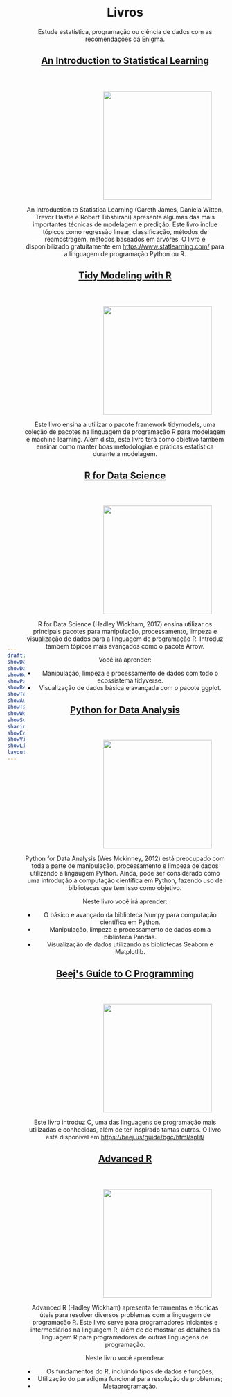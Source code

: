 ```yaml
---
draft: false
showDate : false
showDateUpdated: false
showHeadingAnchors: false
showPagination: false
showReadingTime: false
showTableOfContents: true
showAuthor: false
showTaxonomies: false
showWordCount: false
showSummary: false
sharingLinks: false
showEdit: false
showViews: false
showLikes: false
layoutBackgroundHeaderSpace: false
---
```


```{=HTML}
<style>

    body {
        display: flex;
        align-items: center;
    }

    img {
        margin-left: 150px;
        margin-top: 40px;
    }

    .description {
        margin-bottom: 25px;
    }

    .special {
      margin-top: 60px;
    }

</style>

<header id="title-block-header" class="quarto-title-block default">
<div class="quarto-title">
<h1 class="title">Livros</h1>
</div>

<div>
  <div class="description">
    Estude estatística, programação ou ciência de dados com as recomendações da Enigma.
  </div>
</div>

<!-- <main>
</main> -->
```

```{=HTML}
<a href="https://www.statlearning.com/" style="#a78bfa"><h2>An Introduction to Statistical Learning</h2></a>
```

![](https://images.squarespace-cdn.com/content/v1/5ff2adbe3fe4fe33db902812/1611294680091-25SIDM9AHA8ECIFFST23/Screen+Shot+2021-01-21+at+11.02.06+AM.png){width=250}

An Introduction to Statistica Learning (Gareth James, Daniela Witten, Trevor Hastie e Robert Tibshirani) apresenta algumas das mais importantes técnicas de modelagem e predição. Este livro inclue tópicos como regressão linear, classificação, métodos de reamostragem, métodos baseados em arvóres. O livro é disponibilizado gratuitamente em <https://www.statlearning.com/> para a linguagem de programação Python ou R.

```{=HTML}
<a href="https://www.tmwr.org/"> <h2>Tidy Modeling with R</h2> </a>
```

![](https://www.tmwr.org/images/cover.png){width=250}

Este livro ensina a utilizar o pacote framework tidymodels, uma coleção de pacotes na linguagem de programação R para modelagem e machine learning. Além disto, este livro terá como objetivo também ensinar como manter boas metodologias e práticas estatística durante a modelagem.

```{=HTML}
<a href="https://r4ds.had.co.nz/"> <h2>R for Data Science</h2> </a>
```

![](https://d33wubrfki0l68.cloudfront.net/b88ef926a004b0fce72b2526b0b5c4413666a4cb/24a30/cover.png){width=250}

R for Data Science (Hadley Wickham, 2017) ensina utilizar os principais pacotes para manipulação, processamento, limpeza e visualização de dados para a linguagem de programação R. Introduz também tópicos mais avançados como o pacote Arrow.

Você irá aprender:

- Manipulação, limpeza e processamento de dados com todo o ecossistema tidyverse.
- Visualização de dados básica e avançada com o pacote ggplot.

```{=HTML}
<a href="https://wesmckinney.com/book/"> <h2>Python for Data Analysis</h2> </a>
```

![](https://wesmckinney.com/book/images/cover.png){width=250}

Python for Data Analysis (Wes Mckinney, 2012) está preocupado com toda a parte de manipulação, processamento e limpeza de dados utilizando a lingaugem Python. Ainda, pode ser considerado como uma introdução à computação científica em Python, fazendo uso de bibliotecas que tem isso como objetivo.

Neste livro você irá aprender:

- O básico e avançado da biblioteca Numpy para computação científica em Python.
- Manipulação, limpeza e processamento de dados com a biblioteca Pandas.
- Visualização de dados utilizando as bibliotecas Seaborn e Matplotlib.

```{=HTML}
<a href="https://beej.us/guide/bgc/html/split/"> <h2>Beej's Guide to C Programming</h2> </a>
```

![](https://miro.medium.com/v2/resize:fit:750/0*jqimsO8ur433dMls.jpg){width=250}

Este livro introduz C, uma das linguagens de programação mais utilizadas e conhecidas, além de ter inspirado tantas outras. O livro está disponível em <https://beej.us/guide/bgc/html/split/>


```{=HTML}
<a href="https://adv-r.hadley.nz/"> <h2>Advanced R</h2> </a>
```

![](https://d33wubrfki0l68.cloudfront.net/565916198b0be51bf88b36f94b80c7ea67cafe7c/7f70b/cover.png){width=250}

Advanced R (Hadley Wickham) apresenta ferramentas e técnicas úteis para resolver diversos problemas com a linguagem de programação R. Este livro serve para programadores iniciantes e intermediários na linguagem R, além de de mostrar os detalhes da linguagem R para programadores de outras linguagens de programação.

Neste livro você aprendera:

- Os fundamentos do R, incluindo tipos de dados e funções;
- Utilização do paradigma funcional para resolução de problemas;
- Metaprogramação.